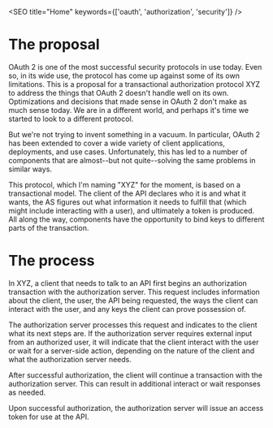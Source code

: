 

<SEO title="Home" keywords={['oauth', 'authorization', 'security']} />

# The proposal

OAuth 2 is one of the most successful security protocols in use today. Even so, in its wide use, the protocol has come up against some of its own limitations. This is a proposal for a transactional authorization protocol XYZ to address the things that OAuth 2 doesn't handle well on its own. Optimizations and decisions that made sense in OAuth 2 don't make as much sense today. We are in a different world, and perhaps it's time we started to look to a different protocol.

But we're not trying to invent something in a vacuum. In particular, OAuth 2 has been extended to cover a wide variety of client applications, deployments, and use cases. Unfortunately, this has led to a number of components that are almost--but not quite--solving the same problems in similar ways. 

This protocol, which I'm naming "XYZ" for the moment, is based on a transactional model. The client of the API declares who it is and what it wants, the AS figures out what information it needs to fulfill that (which might include interacting with a user), and ultimately a token is produced. All along the way, components have the opportunity to bind keys to different parts of the transaction.

# The process

In XYZ, a client that needs to talk to an API first <Link to="/transactionrequest">begins an authorization transaction</Link> with the authorization server. This request includes information about the client, the user, the API being requested, the ways the client can interact with the user, and any keys the client can prove possession of.

The authorization server processes this request and indicates to the client what its next steps are. If the authorization server requires external input from an authorized user, it will indicate that the client <Link to="/interactresponse">interact with the user</Link> or <Link to="/waitresponse">wait for a server-side action</Link>, depending on the nature of the client and what the authorization server needs.

After successful authorization, the client will <Link to="/transactioncontinue">continue a transaction</Link> with the authorization server. This can result in additional <Link to="/interactresponse">interact</Link> or <Link to="/waitresponse">wait</Link> responses as needed.

Upon successful authorization, the authorization server will <Link to="/tokenresponse">issue an access token for use at the API</Link>. 

